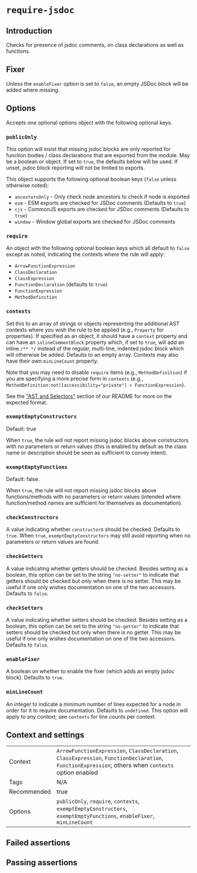 # `require-jsdoc`

## Introduction

Checks for presence of jsdoc comments, on class declarations as well as
functions.

## Fixer

Unless the `enableFixer` option is set to `false`, an empty JSDoc
block will be added where missing.

## Options

Accepts one optional options object with the following optional keys.

### `publicOnly`

This option will insist that missing jsdoc blocks are only reported for
function bodies / class declarations that are exported from the module.
May be a boolean or object. If set to `true`, the defaults below will be
used. If unset, jsdoc block reporting will not be limited to exports.

This object supports the following optional boolean keys (`false` unless
otherwise noted):

- `ancestorsOnly` - Only check node ancestors to check if node is exported
- `esm` - ESM exports are checked for JSDoc comments (Defaults to `true`)
- `cjs` - CommonJS exports are checked for JSDoc comments  (Defaults to `true`)
- `window` - Window global exports are checked for JSDoc comments

### `require`

An object with the following optional boolean keys which all default to
`false` except as noted, indicating the contexts where the rule will apply:

- `ArrowFunctionExpression`
- `ClassDeclaration`
- `ClassExpression`
- `FunctionDeclaration` (defaults to `true`)
- `FunctionExpression`
- `MethodDefinition`

### `contexts`

Set this to an array of strings or objects representing the additional AST
contexts where you wish the rule to be applied (e.g., `Property` for
properties). If specified as an object, it should have a `context` property
and can have an `inlineCommentBlock` property which, if set to `true`, will
add an inline `/** */` instead of the regular, multi-line, indented jsdoc
block which will otherwise be added. Defaults to an empty array. Contexts
may also have their own `minLineCount` property.

Note that you may need to disable `require` items (e.g., `MethodDefinition`)
if you are specifying a more precise form in `contexts` (e.g., `MethodDefinition:not([accessibility="private"] > FunctionExpression`).

See the ["AST and Selectors"](../advanced/AST%20and%20Selectors.md)
section of our README for more on the expected format.

### `exemptEmptyConstructors`

Default: true

When `true`, the rule will not report missing jsdoc blocks above constructors
with no parameters or return values (this is enabled by default as the class
name or description should be seen as sufficient to convey intent).

### `exemptEmptyFunctions`

Default: false.

When `true`, the rule will not report missing jsdoc blocks above
functions/methods with no parameters or return values (intended where
function/method names are sufficient for themselves as documentation).

### `checkConstructors`

A value indicating whether `constructor`s should be checked. Defaults to
`true`. When `true`, `exemptEmptyConstructors` may still avoid reporting when
no parameters or return values are found.

### `checkGetters`

A value indicating whether getters should be checked. Besides setting as a
boolean, this option can be set to the string `"no-setter"` to indicate that
getters should be checked but only when there is no setter. This may be useful
if one only wishes documentation on one of the two accessors. Defaults to
`false`.

### `checkSetters`

A value indicating whether setters should be checked. Besides setting as a
boolean, this option can be set to the string `"no-getter"` to indicate that
setters should be checked but only when there is no getter. This may be useful
if one only wishes documentation on one of the two accessors. Defaults to
`false`.

### `enableFixer`

A boolean on whether to enable the fixer (which adds an empty jsdoc block).
Defaults to `true`.

### `minLineCount`

An integer to indicate a minimum number of lines expected for a node in order
for it to require documentation. Defaults to `undefined`. This option will
apply to any context; see `contexts` for line counts per context.

## Context and settings

|||
|---|---|
|Context|`ArrowFunctionExpression`, `ClassDeclaration`, `ClassExpression`, `FunctionDeclaration`, `FunctionExpression`; others when `contexts` option enabled|
|Tags|N/A|
|Recommended|true|
|Options|`publicOnly`, `require`, `contexts`, `exemptEmptyConstructors`, `exemptEmptyFunctions`, `enableFixer`, `minLineCount`|


## Failed assertions

<Assertions rule="requireJsdoc" />

## Passing assertions

<Assertions rule="requireJsdoc" passing />
